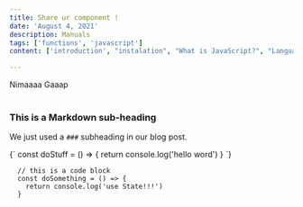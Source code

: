 ```yaml
---
title: Share ur component !
date: 'August 4, 2021'
description: Manuals
tags: ['functions', 'javascript']
content: ['introduction', "instalation", "What is JavaScript?", "Languages “over” JavaScript", "Summary"]

---
```


<div>
  Nimaaaa Gaaap
</div>

<br/>

### This is a Markdown sub-heading
We just used a `###` subheading in our blog post.

<SyntaxHighlighter language="javascript">
  {`
    const doStuff = () => {
      return console.log('hello word')
    }
  `}
</SyntaxHighlighter>

```
  // this is a code block
  const doSomething = () => {
    return console.log('use State!!!')
  }
```

